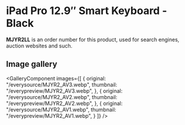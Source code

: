 
# iPad Pro 12.9″ Smart Keyboard - Black

<Callout type='info' emoji='👉🏻'>**MJYR2LL** is an order number for this product, used for search engines, auction websites and such.</Callout>

## Image gallery

<GalleryComponent
    images={[
      {
        original: "/everysource/MJYR2_AV3.webp",
        thumbnail: "/everypreview/MJYR2_AV3.webp",
      },
      {
        original: "/everysource/MJYR2_AV2.webp",
        thumbnail: "/everypreview/MJYR2_AV2.webp",
      },
      {
        original: "/everysource/MJYR2_AV1.webp",
        thumbnail: "/everypreview/MJYR2_AV1.webp",
      }
    ]}
  />
